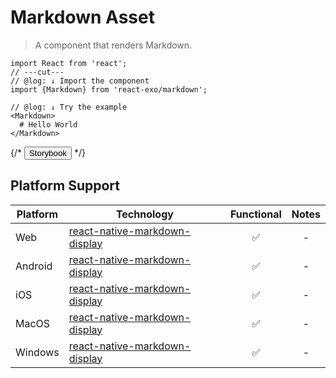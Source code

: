 
# Markdown Asset

> A component that renders Markdown.

```tsx twoslash
import React from 'react';
// ---cut---
// @log: ↓ Import the component
import {Markdown} from 'react-exo/markdown';

// @log: ↓ Try the example
<Markdown>
  # Hello World
</Markdown>
```

{/* <Button href="https://exo.fig.run/?path=/docs/primitives-assets-markdown">Storybook</Button> */}

## Platform Support

| Platform | Technology | Functional | Notes |
| -------- | ---------- | :--------: | :---: |
| Web | [react-native-markdown-display](https://github.com/iamacup/react-native-markdown-display) | ✅ | - |
| Android | [react-native-markdown-display](https://github.com/iamacup/react-native-markdown-display) | ✅ | - |
| iOS | [react-native-markdown-display](https://github.com/iamacup/react-native-markdown-display) | ✅ | - |
| MacOS | [react-native-markdown-display](https://github.com/iamacup/react-native-markdown-display) | ✅ | - |
| Windows | [react-native-markdown-display](https://github.com/iamacup/react-native-markdown-display) | ✅ | - |
